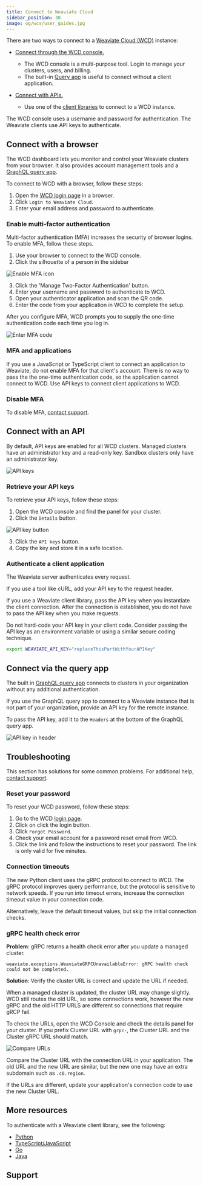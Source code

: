 ```yaml
---
title: Connect to Weaviate Cloud
sidebar_position: 30
image: og/wcs/user_guides.jpg
---
```


There are two ways to connect to a [Weaviate Cloud (WCD)](https://console.weaviate.cloud/) instance:

- [Connect through the WCD console.](/developers/wcs/connect#connect-with-a-browser)

   - The WCD console is a multi-purpose tool. Login to manage your clusters, users, and billing.
   - The built-in [Query app](./console.mdx) is useful to connect without a client application.

- [Connect with APIs.](/developers/wcs/connect#connect-with-an-api)

   - Use one of the [client libraries](/developers/weaviate/client-libraries) to connect to a WCD instance.

The WCD console uses a username and password for authentication. The Weaviate clients use API keys to authenticate.

## Connect with a browser

The WCD dashboard lets you monitor and control your Weaviate clusters from your browser. It also provides account management tools and a [GraphQL query app](./console.mdx).

To connect to WCD with a browser, follow these steps:

1. Open the [WCD login page](https://console.weaviate.cloud/) in a browser.
1. Click `Login to Weaviate Cloud`.
1. Enter your email address and password to authenticate.

### Enable multi-factor authentication

Multi-factor authentication (MFA) increases the security of browser logins. To enable MFA, follow these steps.

1. Use your browser to connect to the WCD console.
1. Click the silhouette of a person in the sidebar

![Enable MFA icon](./img/mfa-enable-icon.jpg)

3. Click the 'Manage Two-Factor Authentication' button.
1. Enter your username and password to authenticate to WCD.
1. Open your authenticator application and scan the QR code.
1. Enter the code from your application in WCD to complete the setup.

After you configure MFA, WCD prompts you to supply the one-time authentication code each time you log in.

![Enter MFA code](./img/mfa-one-time-code.jpg)

### MFA and applications

If you use a JavaScript or TypeScript client to connect an application to Weaviate, do not enable MFA for that client's account. There is no way to pass the the one-time authentication code, so the application cannot connect to WCD. Use API keys to connect client applications to WCD.

### Disable MFA

To disable MFA, [contact support](mailto:support@weaviate.io).

## Connect with an API

By default, API keys are enabled for all WCD clusters. Managed clusters have an administrator key and a read-only key. Sandbox clusters only have an administrator key.

![API keys](./img/wcs-api-keys.jpg)

### Retrieve your API keys

To retrieve your API keys, follow these steps:

1. Open the WCD console and find the panel for your cluster.
1. Click the `Details` button.

![API key button](./img/wcs-api-keys-panel.jpg)

3. Click the `API keys` button.
1. Copy the key and store it in a safe location.


### Authenticate a client application

The Weaviate server authenticates every request.

If you use a tool like cURL, add your API key to the request header.

If you use a Weaviate client library, pass the API key when you instantiate the client connection. After the connection is established, you do not have to pass the API key when you make requests.

Do not hard-code your API key in your client code. Consider passing the API key as an environment variable or using a similar secure coding technique.

```bash
export WEAVIATE_API_KEY="replaceThisPartWithYourAPIKey"
```


<WCDAuthenticationApiKey/>

## Connect via the query app

The built in [GraphQL query app](./console.mdx) connects to clusters in your organization without any additional authentication.

If you use the GraphQL query app to connect to a Weaviate instance that is not part of your organization, provide an API key for the remote instance.

To pass the API key, add it to the `Headers` at the bottom of the GraphQL query app.

![API key in header](./img/wcs-auth-header.jpg)

## Troubleshooting

This section has solutions for some common problems. For additional help, [contact support](#support).

### Reset your password

To reset your WCD password, follow these steps:

1. Go to the WCD [login page](https://console.weaviate.cloud).
1. Click on click the login button.
1. Click `Forgot Password`.
1. Check your email account for a password reset email from WCD.
1. Click the link and follow the instructions to reset your password. The link is only valid for five minutes.

### Connection timeouts

The new Python client uses the gRPC protocol to connect to WCD. The gRPC protocol improves query performance, but the protocol is sensitive to network speeds. If you run into timeout errors, increase the connection timeout value in your connection code.


<Tabs groupId="languages">
<TabItem value="py4" label="Python Client v4">

   <FilteredTextBlock
     text={PyCodeSupp}
     startMarker="# START ConnectWithLongTimeOut"
     endMarker="# END ConnectWithLongTimeOut"
     language="py"
   />

</TabItem>
</Tabs>

Alternatively, leave the default timeout values, but skip the initial connection checks.

<Tabs groupId="languages">
<TabItem value="py4" label="Python Client v4">

   <FilteredTextBlock
     text={PyCodeSupp}
     startMarker="# START ConnectWithSkipChecks"
     endMarker="# END ConnectWithSkipChecks"
     language="py"
   />

</TabItem>
</Tabs>

### gRPC health check error

**Problem**: gRPC returns a health check error after you update a managed cluster.

```
weaviate.exceptions.WeaviateGRPCUnavailableError: gRPC health check could not be completed.
```

**Solution**: Verify the cluster URL is correct and update the URL if needed.

When a managed cluster is updated, the cluster URL may change slightly. WCD still routes the old URL, so some connections work, however the new gRPC and the old HTTP URLS are different so connections that require gRCP fail.

To check the URLs, open the WCD Console and check the details panel for your cluster. If you prefix Cluster URL with `grpc-`, the Cluster URL and the Cluster gRPC URL should match.

![Compare URLs](./img/wcs-console-url-check.jpg)

Compare the Cluster URL with the connection URL in your application. The old URL and the new URL are similar, but the new one may have an extra subdomain such as `.c0.region`.

If the URLs are different, update your application's connection code to use the new Cluster URL.

## More resources

To authenticate with a Weaviate client library, see the following:

- [Python](/developers/weaviate/client-libraries/python/index.md#authentication)
- [TypeScript/JavaScript](/developers/weaviate/client-libraries/typescript#authentication)
- [Go](/developers/weaviate/client-libraries/go.md#authentication)
- [Java](/developers/weaviate/client-libraries/java.md#authentication)

## Support


<SupportAndTrouble />


<CustomScriptLoader/>
